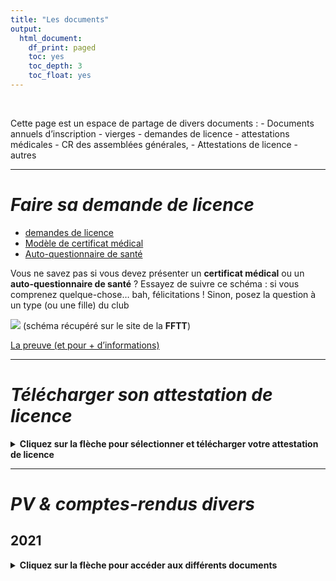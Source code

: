 ```yaml
---
title: "Les documents"
output:
  html_document:
    df_print: paged
    toc: yes
    toc_depth: 3
    toc_float: yes
---
```


<br>

Cette page est un espace de partage de divers documents :
- Documents annuels d'inscription - vierges
   - demandes de licence
   - attestations médicales
- CR des assemblées générales,
- Attestations de licence
- autres

---

# ***Faire sa demande de licence***

- [demandes de licence](9_documents/2020_2021 LICENCE.pdf)
- [Modèle de certificat médical](9_documents/certificat-pour-pratique-tennis-de-table-2017-2018-1845.pdf)
- [Auto-questionnaire de santé](9_documents/auto-questionnaire-de-sante-2017-2018-1846.pdf)

Vous ne savez pas si vous devez présenter un **certificat médical** ou un **auto-questionnaire de santé** ? Essayez de suivre ce schéma : si vous comprenez quelque-chose... bah, félicitations !
Sinon, posez la question à un type (ou une fille) du club

![](9_documents/schema certif med.jpg)
(schéma récupéré sur le site de la **FFTT**)

[La preuve (et pour + d'informations)](http://www.fftt.com/site/actualites/2017-06-21/licence-et-certification-medicale)


---

# ***Télécharger son attestation de licence***

<details>
<summary markdown="span">**Cliquez sur la flèche pour sélectionner et télécharger votre attestation de licence**</summary>

- **Saison 2020-2021**
  - [Mesroua Jean-Louis](9_documents/licences 2021/licence_8014706 mesroua jean louis.pdf)
  - [Octor Guylain](9_documents/licences 2021/licence_8016084 octor guylain.pdf)

</details>

---

# ***PV & comptes-rendus divers***

## 2021  

<details>
<summary markdown="span">**Cliquez sur la flèche pour accéder aux différents documents**</summary>

- [CR Assemblée Générale](https://hackmd.io/@cedTas-Perso/SJVD-QcHP)
- [Procès Verbal Renouvellement bureau](9_documents/BeauvalTT - PV Renouvellement bureau.html)

</details>